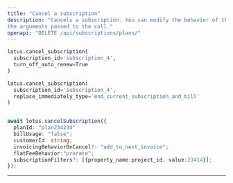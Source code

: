 ```yaml
---
title: "Cancel a subscription"
description: "Cancels a subscription. You can modify the behavior of the cancellation based on
the arguments passed to the call."
openapi: "DELETE /api/subscriptions/plans/"
---
```


<CodeGroup>

```py Python
lotus.cancel_subscription(
  subscription_id='subscription_4',
  turn_off_auto_renew=True
)

lotus.cancel_subscription(
  subscription_id='subscription_4',
  replace_immediately_type='end_current_subscription_and_bill'
)
```

```ts Typescript

await lotus.cancelSubscription({
  planId: "plan234234"
  billUsage: "false";
  customerId: string;
  invoicingBehaviorOnCancel?: "add_to_next_invoice";
  flatFeeBehavior:"prorate";
  subscriptionFilters?: [{property_name:project_id, value:23414}];
});
```

</CodeGroup>

---
